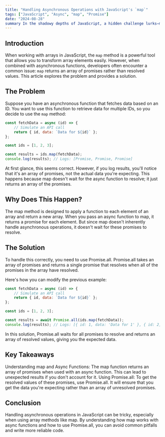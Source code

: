 ```yaml
---
title: "Handling Asynchronous Operations with JavaScript's `map`"
tags: ["JavaScript", "Async", "map", "Promise"]
date: "2024-08-28"
summary In the shadowy depths of JavaScript, a hidden challenge lurks—map and async functions, a deceptive duo. What appears to be a simple transformation reveals an array of unfulfilled promises, leaving developers bewildered. Yet, there exists a key to unlocking their true potential: Promise.all, the ancient incantation that resolves this enigma and unveils the data concealed within.
---
```


## Introduction

When working with arrays in JavaScript, the `map` method is a powerful tool that allows you to transform array elements easily. However, when combined with asynchronous functions, developers often encounter a common issue: `map` returns an array of promises rather than resolved values. This article explores the problem and provides a solution.

## The Problem

Suppose you have an asynchronous function that fetches data based on an ID. You want to use this function to retrieve data for multiple IDs, so you decide to use the `map` method:

```javascript
const fetchData = async (id) => {
    // Simulate an API call
    return { id, data: `Data for ${id}` };
};

const ids = [1, 2, 3];

const results = ids.map(fetchData);
console.log(results); // Logs: [Promise, Promise, Promise]
```

At first glance, this seems correct. However, if you log results, you'll notice that it's an array of promises, not the actual data you're expecting. This happens because map doesn't wait for the async function to resolve; it just returns an array of the promises.

## Why Does This Happen?

The map method is designed to apply a function to each element of an array and return a new array. When you pass an async function to map, it returns a promise for each element. But since map doesn't inherently handle asynchronous operations, it doesn't wait for these promises to resolve.

## The Solution

To handle this correctly, you need to use Promise.all. Promise.all takes an array of promises and returns a single promise that resolves when all of the promises in the array have resolved.

Here's how you can modify the previous example:

```javascript
const fetchData = async (id) => {
    // Simulate an API call
    return { id, data: `Data for ${id}` };
};

const ids = [1, 2, 3];

const results = await Promise.all(ids.map(fetchData));
console.log(results); // Logs: [{ id: 1, data: 'Data for 1' }, { id: 2, data: 'Data for 2' }, { id: 3, data: 'Data for 3' }]
```

In this solution, Promise.all waits for all promises to resolve and returns an array of resolved values, giving you the expected data.

## Key Takeaways

Understanding map and Async Functions: The map function returns an array of promises when used with an async function. This can lead to unexpected results if you don't account for it.
Using Promise.all: To get the resolved values of these promises, use Promise.all. It will ensure that you get the data you're expecting rather than an array of unresolved promises.

## Conclusion

Handling asynchronous operations in JavaScript can be tricky, especially when using array methods like map. By understanding how map works with async functions and how to use Promise.all, you can avoid common pitfalls and write more reliable code.